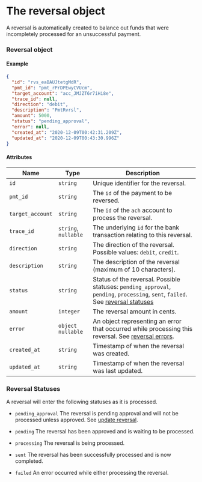 # The reversal object
A reversal is automatically created to balance out funds that were incompletely processed for an unsuccessful payment.

### Reversal object

#### Example

```json
{
  "id": "rvs_eaBAUJtetgMdR",
  "pmt_id": "pmt_rPrDPEwyCVUcm",
  "target_account": "acc_JMJZT6r7iHi8e",
  "trace_id": null,
  "direction": "debit",
  "description": "PmtRvrsl",
  "amount": 5000,
  "status": "pending_approval",
  "error": null,
  "created_at": "2020-12-09T00:42:31.209Z",
  "updated_at": "2020-12-09T00:43:30.996Z"
}
```

#### Attributes

| Name             | Type                 | Description                                                                                                                                           |
|------------------|----------------------|-------------------------------------------------------------------------------------------------------------------------------------------------------|
| `id`             | `string`             | Unique identifier for the reversal.                                                                                                                   |
| `pmt_id`         | `string`             | The `id` of the payment to be reversed.                                                                                                               |
| `target_account` | `string`             | The `id` of the `ach` account to process the reversal.                                                                                                |
| `trace_id`       | `string`, `nullable` | The underlying `id` for the bank transaction relating to this reversal.                                                                               |
| `direction`      | `string`             | The direction of the reversal. Possible values: `debit`, `credit`.                                                                                    |
| `description`    | `string`             | The description of the reversal (maximum of 10 characters).                                                                                           |
| `status`         | `string`             | Status of the reversal. Possible statuses: `pending_approval`, `pending`, `processing`, `sent`, `failed`. See [reversal statuses](#reversal-statuses) |
| `amount`         | `integer`            | The reversal amount in cents.                                                                                                                         |
| `error`          | `object` `nullable`  | An object representing an error that occurred while processing this reversal. See [reversal errors](/api/errors/resource#payment-reversal-errors).    |
| `created_at`     | `string`             | Timestamp of when the reversal was created.                                                                                                           |
| `updated_at`     | `string`             | Timestamp of when the reversal was last updated.                                                                                                      |

### Reversal Statuses

A reversal will enter the following statuses as it is processed.

* `pending_approval`
The reversal is pending approval and will not be processed unless approved. See [update reversal](/api/core/payments/reversals/update).

* `pending`
The reversal has been approved and is waiting to be processed.

* `processing`
The reversal is being processed.

* `sent`
The reversal has been successfully processed and is now completed.

* `failed`
An error occurred while either processing the reversal.
